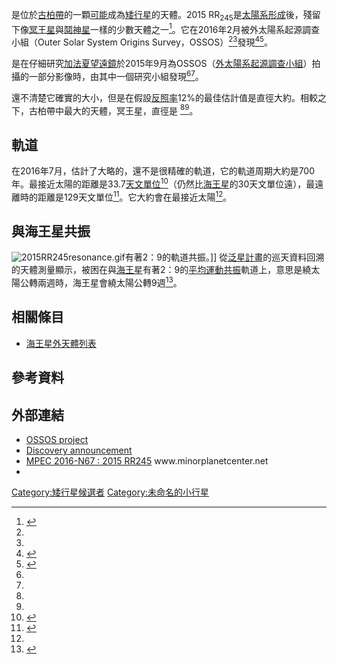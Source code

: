 {{DISPLAYTITLE:{{mp|2015 RR|245}}}}

{{Infobox planet
| minorplanet = yes
| background = #FFFFC0
| name = {{mp|2015 RR|245}}
| symbol =
| image = 2015 RR245.gif
| caption =  {{mp|2015 RR|245}}的軌道
| discovery = 
| discovery_ref = 
| discoverer = 
| discovered = 
| mp_name = {{mp|2015 RR|245}}
| mp_category =
| orbit_ref = 
| epoch = 2016年7月31.0日 TT = JDT 2457600.5
| observation_arc = 
| aphelion = 128.8650253 AU (Q)
| perihelion = 33.7133696 AU (q)
| semimajor = 81.2891975 AU (a)
| eccentricity = 0.5852663 (e)
| period = 733 yr 
| avg_speed =
| inclination = 7.57643° (i)
| asc_node = 211.67680° (Ω)
| mean_anomaly = 322.50413° (M)
| arg_peri = 261.41753° (ω)
| satellites =
| dimensions = {{convert|670|km|mi|abbr=on}} diameter
| mass = {{convert|2374|km|mi|abbr=on}}
| density =
| surface_grav =
| escape_velocity =
| sidereal_day =
| axial_tilt =
| pole_ecliptic_lat =
| pole_ecliptic_lon =
| albedo = 0.12?
| spectral_type = 
| magnitude = 
| abs_magnitude = 
| uncertainty = 
| moid =
| jupiter_moid = 
| mean_motion = 
}}

'''{{mp|2015 RR|245}}'''是位於[[古柏帶|古柏帶]]的一顆[[矮行星候選者列表|可能]]成為[[矮行星|矮行星]]的天體。2015 RR<sub>245</sub>是[[太陽系的形成與演化|太陽系形成]]後，殘留下像[[冥王星|冥王星]]與[[鬩神星|鬩神星]]一樣的少數天體之一<ref>{{Cite news|url=http://go.galegroup.com/ps/i.do?p=ITOF&u=mcc_pv&id=GALE|A458540333&v=2.1&it=r&sid=summon&userGroup=mcc_pv&authCount=1#|title=New Distant Dwarf Planet Beyond Neptune|last=|first=|date=18 July 2016|work=|publisher=United Press International|access-date=9 October 2016|via=Gale General OneFile|archive-date=2020-02-13|archive-url=https://web.archive.org/web/20200213183403/http://go.galegroup.com/ps/i.do?p=ITOF&u=mcc_pv&id=GALE%7CA458540333&v=2.1&it=r&sid=summon&userGroup=mcc_pv&authCount=1|dead-url=no}}</ref>。它在2016年2月被外太陽系起源調查小組（Outer Solar System Origins Survey，OSSOS）<ref name="space.com" /><ref name="NYT-20160713" />發現<ref name="space.com">{{cite web|url=http://www.space.com/33387-dwarf-planet-discovery-2015-rr245.html|title=New Dwarf Planet Discovered Far Beyond Pluto's Orbit|publisher=space.com|date=11 July 2016|accessdate=2016-07-15|archive-date=2019-04-13|archive-url=https://web.archive.org/web/20190413182059/https://www.space.com/33387-dwarf-planet-discovery-2015-rr245.html|dead-url=no}}</ref><ref name="NYT-20160713">{{cite news |last=Chang |first=Kenneth |title=Astronomers Discover New Likely Dwarf Planet, the Latest of Many |url=http://www.nytimes.com/2016/07/14/science/astronomers-discover-new-likely-dwarf-planet.html |date=13 July 2016 |work=[[New_York_Times|New York Times]] |accessdate=14 July 2016 |archive-date=2019-01-05 |archive-url=https://web.archive.org/web/20190105014039/https://www.nytimes.com/2016/07/14/science/astronomers-discover-new-likely-dwarf-planet.html |dead-url=no }}</ref>。

{{mp|2015 RR|245}}是在仔細研究[[加法夏望遠鏡|加法夏望遠鏡]]於2015年9月為OSSOS（[[外太陽系起源調查小組|外太陽系起源調查小組]]）拍攝的一部分影像時，由其中一個研究小組發現<ref name="space.com" /><ref name="NYT-20160713" />。

還不清楚它確實的大小，但是在假設[[反照率|反照率]]12%的最佳估計值是直徑大約{{convert|670|km|mi|abbr=on}}。相較之下，古柏帶中最大的天體，冥王星，直徑是{{convert|2374|km|mi|abbr=on}}<!---{{val|2374|8|u=km}}---><ref name="space.com" /><ref name="NYT-20160713" />。

== 軌道 ==
在2016年7月，估計了{{mp|2015 RR|245}}大略的，還不是很精確的軌道，它的軌道周期大約是700年。最接近太陽的距離是33.7[[天文單位|天文單位]]<ref>{{cite web|url=http://cfht.hawaii.edu/en/news/NewDwarfPlanet/|title=New Dwarf Planet|publisher=|accessdate=2016-07-15|archive-date=2016-07-15|archive-url=https://web.archive.org/web/20160715122343/http://www.cfht.hawaii.edu/en/news/NewDwarfPlanet/|dead-url=no}}</ref>（仍然比[[海王星|海王星]]的30天文單位遠），最遠離時的距離是129天文單位<ref>{{cite web|url=http://www.skyandtelescope.com/astronomy-news/new_kbo_2015-rr245/|title=Kuiper Belt's Big, New, Far-Out Object - Sky & Telescope|date=13 July 2016|publisher=|accessdate=2016-12-15|archive-date=2016-12-21|archive-url=https://web.archive.org/web/20161221002401/http://www.skyandtelescope.com/astronomy-news/new_kbo_2015-rr245/|dead-url=no}}</ref>。它大約會在{{link-en|2096年|2090s#2096}}最接近太陽<ref name="space.com" />。

== 與海王星共振 ==
[[File:2015RR245resonance.gif|thumb]]有著2：9的軌道共振。]]
從[[泛星計畫|泛星計畫]]的巡天資料回溯的天體測量顯示，{{mp|2015 RR|245}}被困在與[[海王星|海王星]]有著2：9的[[軌道共振|平均運動共振]]軌道上，意思是{{mp|2015 RR|245}}繞太陽公轉兩週時，海王星會繞太陽公轉9週<ref>{{cite arxiv|eprint=1607.06970v1|last1= Bannister|first1= Michele T.|title= OSSOS: IV. Discovery of a dwarf planet candidate in the 9:2 resonance|last2= Alexandersen|first2= Mike|last3=  Benecchi|first3= Susan D.|last4= Chen|first4= Ying-Tung|last5= Delsanti|first5= Audrey|last6=  Fraser|first6= Wesley C.|last7=  Gladman|first7= Brett J.|last8= Granvik|first8= Mikael|last9=  Grundy|first9= Will M.|last10= Guilbert-Lepoutre|first10= Aurelie|last11=  Gwyn|first11= Stephen D. J.|last12= Ip|first12= Wing-Huen|last13= Jakubik|first13= Marian|last14=  Lynne Jones|first14= R.|last15= Kaib|first15= Nathan|last16=  Kavelaars|first16= J. J.|last17= Lacerda|first17= Pedro|last18= Lawler|first18= Samantha|last19=  Lehner|first19= Matthew J.|author20= Hsing Wen Lin|author21= Patryk Sofia Lykawka|last22= Marsset|first22= Michael|last23= Murray-Clay|first23= Ruth|last24=  Noll|first24= Keith S.|last25= Parker|first25= Alex|last26= Petit|first26= Jean-Marc|last27=  Pike|first27= Rosemary E.|last28= Rousselot|first28= Philippe|last29=  Schwamb|first29= Megan E.|last30= Shankman|first30= Cory|display-authors= 29|class= astro-ph.EP|year= 2016}}</ref>。

== 相關條目 ==
* [[海王星外天體列表|海王星外天體列表]]

== 參考資料 ==
{{Reflist}}

== 外部連結 ==
* [http://ossos-survey.org OSSOS project]{{Wayback|url=http://ossos-survey.org/ |date=20200224170045 }}
* [http://cfht.hawaii.edu/en/news/NewDwarfPlanet/ Discovery announcement]{{Wayback|url=http://cfht.hawaii.edu/en/news/NewDwarfPlanet/ |date=20160715122343 }}
* [http://www.minorplanetcenter.net/mpec/K16/K16N67.html MPEC 2016-N67 : 2015 RR245]{{Wayback|url=http://www.minorplanetcenter.net/mpec/K16/K16N67.html |date=20160822085404 }} www.minorplanetcenter.net
* {{JPL small body}}

{{矮行星}}
{{海王星外天體}}
{{小天體}}

[[Category:矮行星候選者|Category:矮行星候選者]]
[[Category:未命名的小行星|Category:未命名的小行星]]
